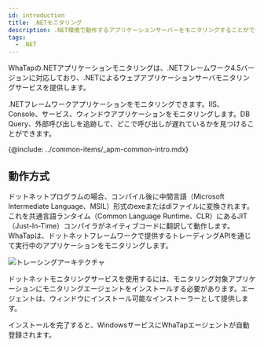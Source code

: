 ```yaml
---
id: introduction
title: .NETモニタリング
description: .NET環境で動作するアプリケーションサーバーをモニタリングすることができます。
tags:
  - .NET
---
```



WhaTapの.NETアプリケーションモニタリングは、.NETフレームワーク4.5バージョンに対応しており、.NETによるウェブアプリケーションサーバモニタリングサービスを提供します。

.NETフレームワークアプリケーションをモニタリングできます。IIS、Console、サービス、ウィンドウアプリケーションをモニタリングします。DB Query、外部呼び出しを追跡して、どこで呼び出しが遅れているかを見つけることができます。

<!-- {@video: https://www.whatap.io/video/product/ko/app_dotnet.mp4}-->

{@include: ../common-items/_apm-common-intro.mdx}

## 動作方式

ドットネットプログラムの場合、コンパイル後に中間言語（Microsoft Intermediate Language、MSIL）形式のexeまたはdlファイルに変換されます。これを共通言語ランタイム（Common Language Runtime、CLR）にあるJIT（Just-In-Time）コンパイラがネイティブコードに翻訳して動作します。WhaTapは、ドットネットフレームワークで提供するトレーディングAPIを通じて実行中のアプリケーションをモニタリングします。

![トレーシングアーキテクチャ](https://img.whatap.io/media/agent_dotnet/install/profiling-architecture.png)

ドットネットモニタリングサービスを使用するには、モニタリング対象アプリケーションにモニタリングエージェントをインストールする必要があります。エージェントは、ウィンドウにインストール可能なインストーラーとして提供します。

インストールを完了すると、WindowsサービスにWhaTapエージェントが自動登録されます。
